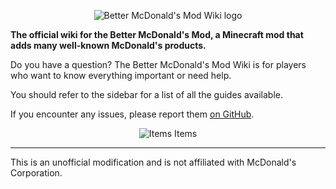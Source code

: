 <p align="center">
    <img src="https://i.imgur.com/f4wAbdY.png" alt="Better McDonald's Mod Wiki logo"/>
</p>

**The official wiki for the Better McDonald's Mod, a Minecraft mod that adds many well-known McDonald's products.**

Do you have a question? The Better McDonald's Mod Wiki is for players who want to know everything important or need help.

You should refer to the sidebar for a list of all the guides available.

If you encounter any issues, please report them [on GitHub](https://github.com/moritz-htk/better-mcdonalds-mod/issues).

<p align="center">
    <img src="https://i.imgur.com/xYi7bPe.png" alt="Items"/>
    Items
</p>

---

This is an unofficial modification and is not affiliated with McDonald's Corporation.